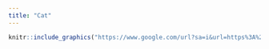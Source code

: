 ```yaml
---
title: "Cat"
---
```


```r
knitr::include_graphics("https://www.google.com/url?sa=i&url=https%3A%2F%2Fmobile.twitter.com%2Fzeebski&psig=AOvVaw1x4B-Hz4fnXZZIm9PE7nft&ust=1650683799593000&source=images&cd=vfe&ved=0CAwQjRxqFwoTCMCBk8XapvcCFQAAAAAdAAAAABAJ")
```